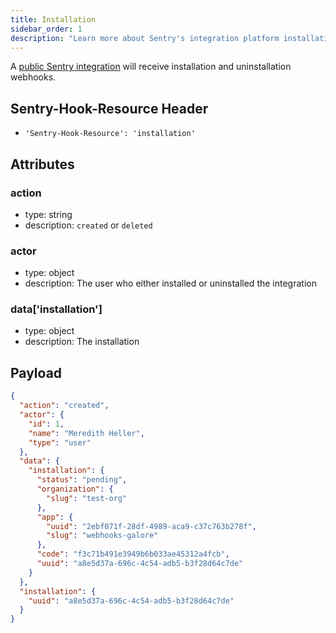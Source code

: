 ```yaml
---
title: Installation
sidebar_order: 1
description: "Learn more about Sentry's integration platform installation and uninstallation webhooks."
---
```


A [public Sentry integration](/product/integrations/integration-platform/public-integration) will receive installation and uninstallation webhooks.

## Sentry-Hook-Resource Header

- `'Sentry-Hook-Resource': 'installation'`

## Attributes

### action

- type: string
- description: `created` or `deleted`

### actor

- type: object
- description: The user who either installed or uninstalled the integration

### data['installation']

- type: object
- description: The installation

## Payload

```json
{
  "action": "created",
  "actor": {
    "id": 1,
    "name": "Meredith Heller",
    "type": "user"
  },
  "data": {
    "installation": {
      "status": "pending",
      "organization": {
        "slug": "test-org"
      },
      "app": {
        "uuid": "2ebf071f-28df-4989-aca9-c37c763b278f",
        "slug": "webhooks-galore"
      },
      "code": "f3c71b491e3949b6b033ae45312a4fcb",
      "uuid": "a8e5d37a-696c-4c54-adb5-b3f28d64c7de"
    }
  },
  "installation": {
    "uuid": "a8e5d37a-696c-4c54-adb5-b3f28d64c7de"
  }
}
```
